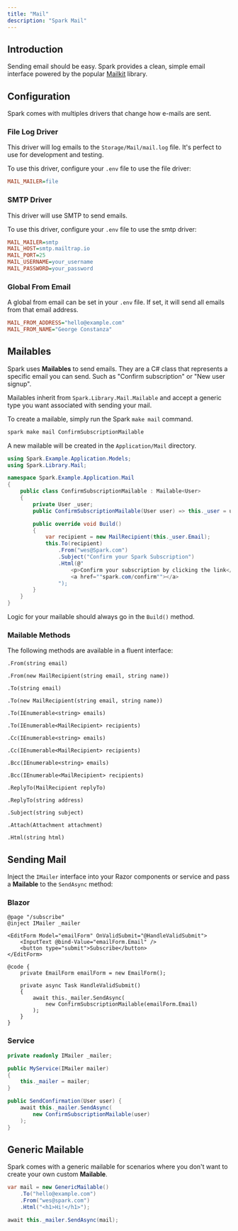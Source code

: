 ```yaml
---
title: "Mail"
description: "Spark Mail"
---
```


## Introduction
Sending email should be easy. Spark provides a clean, simple email interface powered by the popular [Mailkit](https://github.com/jstedfast/MailKit) library.

## Configuration
Spark comes with multiples drivers that change how e-mails are sent.

### File Log Driver
This driver will log emails to the `Storage/Mail/mail.log` file. It's perfect to use for development and testing.

To use this driver, configure your `.env` file to use the file driver:

```ini
MAIL_MAILER=file
```

### SMTP Driver
This driver will use SMTP to send emails.

To use this driver, configure your `.env` file to use the smtp driver:

```ini
MAIL_MAILER=smtp
MAIL_HOST=smtp.mailtrap.io
MAIL_PORT=25
MAIL_USERNAME=your_username
MAIL_PASSWORD=your_password
```

### Global From Email
A global from email can be set in your `.env` file. If set, it will send all emails from that email address.
```ini
MAIL_FROM_ADDRESS="hello@example.com"
MAIL_FROM_NAME="George Constanza"
```

## Mailables
Spark uses **Mailables** to send emails. They are a C# class that represents a specific email you can send. Such as "Confirm subscription" or "New user signup".

Mailables inherit from `Spark.Library.Mail.Mailable` and accept a generic type you want associated with sending your mail.

To create a mailable, simply run the Spark `make mail` command.

```bash
spark make mail ConfirmSubscriptionMailable
```

A new mailable will be created in the `Application/Mail` directory.

```csharp
using Spark.Example.Application.Models;
using Spark.Library.Mail;

namespace Spark.Example.Application.Mail
{
	public class ConfirmSubscriptionMailable : Mailable<User>
    {
        private User _user;
        public ConfirmSubscriptionMailable(User user) => this._user = user;

        public override void Build()
		{
			var recipient = new MailRecipient(this._user.Email);
			this.To(recipient)
                .From("wes@Spark.com")
				.Subject("Confirm your Spark Subscription")
				.Html(@"
					<p>Confirm your subscription by clicking the link</p>
					<a href=""spark.com/confirm""></a>
				");
		}
	}
}
```

Logic for your mailable should always go in the `Build()` method.

### Mailable Methods
The following methods are available in a fluent interface:

`.From(string email)`

`.From(new MailRecipient(string email, string name))`

`.To(string email)`

`.To(new MailRecipient(string email, string name))`

`.To(IEnumerable<string> emails)`

`.To(IEnumerable<MailRecipient> recipients)`

`.Cc(IEnumerable<string> emails)`

`.Cc(IEnumerable<MailRecipient> recipients)`

`.Bcc(IEnumerable<string> emails)`

`.Bcc(IEnumerable<MailRecipient> recipients)`

`.ReplyTo(MailRecipient replyTo)`

`.ReplyTo(string address)`

`.Subject(string subject)`

`.Attach(Attachment attachment)`

`.Html(string html)`

## Sending Mail
Inject the `IMailer` interface into your Razor components or service and pass a **Mailable** to the `SendAsync` method:

### Blazor
```razor
@page "/subscribe"
@inject IMailer _mailer

<EditForm Model="emailForm" OnValidSubmit="@HandleValidSubmit">
    <InputText @bind-Value="emailForm.Email" />
    <button type="submit">Subscribe</button>
</EditForm>

@code {
    private EmailForm emailForm = new EmailForm();

    private async Task HandleValidSubmit()
    {
        await this._mailer.SendAsync(
            new ConfirmSubscriptionMailable(emailForm.Email)
        );
    }
}
```

### Service
```csharp
private readonly IMailer _mailer;

public MyService(IMailer mailer)
{
    this._mailer = mailer;
}

public SendConfirmation(User user) {
    await this._mailer.SendAsync(
        new ConfirmSubscriptionMailable(user)
    );
}
```

## Generic Mailable
Spark comes with a generic mailable for scenarios where you don't want to create your own custom **Mailable**.
```csharp
var mail = new GenericMailable()
    .To("hello@example.com")
    .From("wes@spark.com")
    .Html("<h1>Hi!</h1>");

await this._mailer.SendAsync(mail);
```
